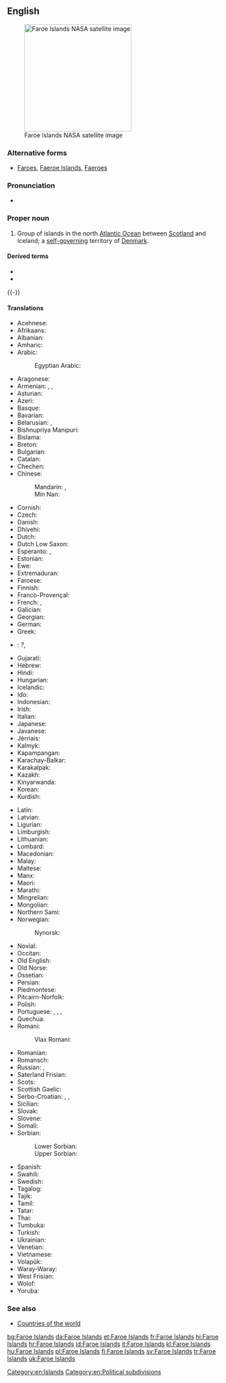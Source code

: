 ==English==
{{wikipedia}}
[[File:Faroes030417-nasa(2).jpg|thumb|250px|upright|Faroe Islands NASA satellite image]]

===Alternative forms===
* [[Faroes]], [[Faeroe Islands]], [[Faeroes]]

===Pronunciation===
* {{a|UK}} {{IPA|/ˈfeərəʊ/|lang=en}}

===Proper noun===
{{en-proper noun}}

# Group of islands in the north [[Atlantic Ocean]] between [[Scotland]] and Iceland; a [[self-]][[governing]] territory of [[Denmark]].

====Derived terms====
* {{l|en|Faroese}}
* {{l|en|Faroish}}
{{-}}

====Translations====
{{trans-top|group of islands between Scotland and Iceland}}
* Acehnese: {{tø|ace|Pulo-pulo Faroe}}
* Afrikaans: {{t-|af|Faroëreilande}}
* Albanian: {{t-|sq|Ishujt Faroe}}
* Amharic: {{t-|am|ፋሮ ደሴቶች|sc=Ethi}}
* Arabic: {{t-|ar|جزر فارو|f-p|tr=júzur faaruu}}
*: Egyptian Arabic: {{tø|arz|جزر فارو|sc=Arab}}
* Aragonese: {{t-|an|Islas Feroe|f-p}}
* Armenian: {{t-|hy|Ֆարերներ|tr=Fareryan kłziner|p}}, {{qualifier|the islands}} {{t-|hy|Ֆարերյան կղզիներ|tr=Fareryan kłziner|p}}, {{qualifier|the country}} {{t-|hy|Ֆարերյան կղզիներ|alt=Ֆարերյան Կղզիներ|tr=Fareryan Kłziner|p}}
* Asturian: {{t-|ast|Islles Feroe|f-p}}
* Azeri: {{t-|az|Farer adaları}}
* Basque: {{t-|eu|Faroeak}}
* Bavarian: {{tø|bar|Färöer|p}}
* Belarusian: {{t-|be|Фарэрскія астравы|m-p|tr=Farérskija astravý}}, {{t-|be|Фарэрскія выспы|f-p|tr=Farérskija výspy}}
* Bishnupriya Manipuri: {{tø|bpy|ফারো দ্বীপমালা|tr=fārō dbīpamālā}}
* Bislama: {{t-|bi|Faroe aelan}}
* Breton: {{t-|br|Inizi Faero}}
* Bulgarian: {{t-|bg|Ферьорски острови|m-p}}
* Catalan: {{t-|ca|illes Fèroe|f-p}}
* Chechen: {{tø|ce|Фарерийн гІайренаш}}
* Chinese:
*: Mandarin: {{t|cmn|法羅群島|sc=Hani}}, {{t|cmn|法罗群岛|tr=Fǎluō qúndǎo|sc=Hani}}
*: Min Nan: {{t-|nan|Mî-iûⁿ Kûn-tó}}
* Cornish: {{t-|kw|Ynysow Faroe}}
* Czech: {{t+|cs|Faerské ostrovy|m-p}}
* Danish: {{t+|da|Færøerne}}
* Dhivehi: {{t-|dv|ފަރޮއޭ ޖަޒީރާ|sc=Thaa|tr=faro‘ē jazīrā}}
* Dutch: {{t+|nl|Faeröer}}
* Dutch Low Saxon: {{t-|nds-nl|Faeröer}}
* Esperanto: {{t-|eo|Faroaj Insuloj}}, {{t-|eo|Ferooj}}
* Estonian: {{t-|et|Fääri saared}}
* Ewe: {{tø|ee|Faroe Islands}}
* Extremaduran: {{tø|ext|Islas Feroes}}
* Faroese: {{t+|fo|Føroyar|f-p}}
* Finnish: {{t+|fi|Färsaaret}}
* Franco-Provençal: {{tø|frp|Iles Fèroè}}
* French: {{t+|fr|îles Féroé|alt=les îles Féroé|f-p}}, {{t-|fr|îles Faeroe|alt=les îles Faeroe|f-p}}
* Galician: {{t-|gl|Illas Feroe|f-p}}
* Georgian: {{t-|ka|ფარერის კუნძულები|sc=Geor}}
* German: {{t+|de|Färöer|alt=die Färöer}}
* Greek: {{t-|el|Νήσοι Φερόες|n-p}}
* {{ttbc|kl}}: {{t+|kl|Savalimmiusut}} ''?'', {{t-|kl|Færøerne}}
* Gujarati: {{t-|gu|ફરો દ્વિપ|sc=Gujr|tr=farō dvipa}}
* Hebrew: {{t-|he|איי פארו|p|tr=iyey faro}}
* Hindi: {{t+|hi|फ़रो द्वीपसमूह|sc=Deva|tr=farō dvīpasmūha}}
* Hungarian: {{t+|hu|Feröer-szigetek|p}}
* Icelandic: {{t+|is|Færeyjar|f-p}}
* Ido: {{t-|io|Faero}}
* Indonesian: {{t-|id|Kepulauan Faeroe}}
* Irish: {{t-|ga|Oileáin Fharó}}
* Italian: {{t-|it|isole Faeroer|alt=le isole Faeroer|f-p}}
* Japanese: {{t+|ja|フェロー諸島|tr=Ferō-shotō}}
* Javanese: {{t-|jv|Kapuloan Faroe}}
* Jèrriais: {{tø|roa-jer|Îles Faeroe|f-p}}
* Kalmyk: {{tø|xal|Форойсин Арлс}}
* Kapampangan: {{tø|pam|Pulung Faroe}}
* Karachay-Balkar: {{tø|krc|Фарер айрымканла|sc=Cyrl}}
* Karakalpak: {{tø|kaa|Farer atawları}}
* Kazakh: {{t|kk|Фарер аралдары|sc=Cyrl}}
* Kinyarwanda: {{t-|rw|Ibirwa bya Farowe}}
* Korean: {{t-|ko|파로에 군도|tr=Paro-e gundo}}
* Kurdish: {{t-|ku|Giravên Feroe|sc=ku-Arab}}
{{trans-mid}}
* Latin: {{t-|la|Insulae Faeroae}}
* Latvian: {{t-|lv|Fēru Salas}}
* Ligurian: {{tø|lij|Isoe Farœ}}
* Limburgish: {{t+|li|Faeröer}}
* Lithuanian: {{t+|lt|Farerai}}
* Lombard: {{tø|lmo|Faroe}}
* Macedonian: {{t-|mk|Фарски Острови|m-p|tr=Fárski Óstrovi}}
* Malay: {{t-|ms|Kepulauan Faroe}}
* Maltese: {{t-|mt|Gżejjer Faroe|alt=il-Gżejjer Faroe}}
* Manx: {{t-|gv|Ellanyn ny Geyrragh}}
* Maori: {{t-|mi|Moutere Faroe}}
* Marathi: {{t-|mr|फेरो द्वीपसमूह|sc=Deva|tr=fērō dvīpasmūha}}
* Mingrelian: {{tø|xmf|ფარერიშ კოკეფი|tr=p'areriš kokep'i}}
* Mongolian: {{t+|mn|Фарерын арлууд|sc=Cyrl}}
* Northern Sami: {{tø|se|Fearsullot}}
* Norwegian: {{t-|no|Færøyene}}
*: Nynorsk: {{t+|nn|Færøyane|f-p}}
* Novial: {{tø|nov|Faro Isles}}
* Occitan: {{t-|oc|Illas Feròe|f-p}}
* Old English: {{t-|ang|Faroisca Īega}}
* Old Norse: {{tø|non|Færeyjar|f-p}}
* Ossetian: {{tø|os|Фареры сакъадæхтæ|sc=Cyrl}}
* Persian: {{t-|fa|فارو|sc=fa-Arab}}
* Piedmontese: {{tø|pms|Faròe|f-p}}
* Pitcairn-Norfolk: {{tø|pih|Faaro Ailen}}
* Polish: {{t+|pl|Wyspy Owcze|f-p}}
* Portuguese: {{t-|pt|Faroé}}, {{t-|pt|Ilhas Feroé|f-p}}, {{t+|pt|Ilhas Faroé|f-p}}, {{t+|pt|Ilhas Feroe|f-p}}
* Quechua: {{t-|qu|Pharuy}}
* Romani:
*: Vlax Romani: {{tø|rmy|Dvipa Faroe}}
* Romanian: {{t-|ro|Feroe}}
* Romansch: {{t-|rm|Inslas Feroe|f-p}}
* Russian: {{t-|ru|Фарерские острова|m-p|tr=Farɛ́rskije ostrová}}, {{t-|ru|Фареры|p|tr=Farɛ́ry|sc=Cyrl}}
* Saterland Frisian: {{tø|stq|Färöer}}
* Scots: {{tø|sco|Faroe Islands}}
* Scottish Gaelic: {{t-|gd|Eileanan Fàro|alt=na h-Eileanan Fàro|m-p}}
* Serbo-Croatian: {{t-|sh|Фарска Острва|m-p|sc=Cyrl}}, {{t-|sh|Farski otoci|m-p}}, {{t-|sh|Farska Ostrva|n-p}}
* Sicilian: {{t-|scn|Ìsuli Fær Øer}}
* Slovak: {{t-|sk|Faerské ostrovy|m-p}}
* Slovene: {{t-|sl|Ferski otoki|m-p}}
* Somali: {{t-|so|Jasiiradaha Feroe}}
* Sorbian:
*: Lower Sorbian: {{tø|dsb|Färöje}}
*: Upper Sorbian: {{t-|hsb|Färöje}}
* Spanish: {{t+|es|Islas Feroe|f-p}}
* Swahili: {{t-|sw|Visiwa vya Faroe}}
* Swedish: {{t+|sv|Färöarna}}
* Tagalog: {{t-|tl|Kapuluang Peroe}}
* Tajik: {{t-|tg|Ҷазираҳои Фаро|sc=Cyrl}}
* Tamil: {{t-|ta|பரோயே தீவுகள்|sc=Taml|tr=parōyē tīvukaḷ}}
* Tatar: {{t-|tt|Фарер утраулары|sc=Cyrl}}
* Thai: {{t-|th|หมู่เกาะแฟโร|sc=Thai|tr=mòogòr faeroh}}
* Tumbuka: {{tø|tum|Vilumba vya Faroe}}
* Turkish: {{t+|tr|Faroe Adaları}}
* Ukrainian: {{t-|uk|Фарерські острови|m-p|tr=Farérs'ki ostrový}}
* Venetian: {{t-|vec|Ixołe Fær Øer|f-p}}
* Vietnamese: {{t-|vi|Quần đảo Faroe}}
* Volapük: {{t+|vo|Färövuäns}}
* Waray-Waray: {{tø|war|Kapuropud-an Feroe}}
* West Frisian: {{t-|fy|Faeröer}}
* Wolof: {{t-|wo|Duni Faarow}}
* Yoruba: {{t-|yo|Àwọn Erékùṣù Fàróè}}
{{trans-bottom}}

===See also===
* [[Appendix:Countries of the world|Countries of the world]]

[[Category:en:Islands]]
[[Category:en:Political subdivisions]]

[[bg:Faroe Islands]]
[[da:Faroe Islands]]
[[et:Faroe Islands]]
[[fr:Faroe Islands]]
[[hi:Faroe Islands]]
[[hr:Faroe Islands]]
[[id:Faroe Islands]]
[[it:Faroe Islands]]
[[kl:Faroe Islands]]
[[hu:Faroe Islands]]
[[pl:Faroe Islands]]
[[fi:Faroe Islands]]
[[sv:Faroe Islands]]
[[tr:Faroe Islands]]
[[uk:Faroe Islands]]